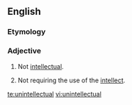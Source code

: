 ==English==

===Etymology===
{{prefix|un|intellectual}}

===Adjective===
{{en-adj}}

# {{context|of a person|lang=en}} Not [[intellectual]].
# {{context|of a task|lang=en}} Not requiring the use of the [[intellect]].

[[te:unintellectual]]
[[vi:unintellectual]]